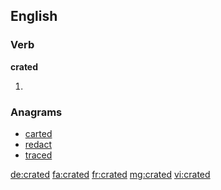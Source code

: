 ==English==

===Verb===
'''crated'''
# {{past of|crate}}

===Anagrams===
* [[carted#English|carted]]
* [[redact#English|redact]]
* [[traced#English|traced]]

[[de:crated]]
[[fa:crated]]
[[fr:crated]]
[[mg:crated]]
[[vi:crated]]
